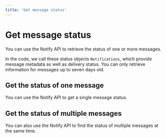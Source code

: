 ```yaml
---
title: 'Get message status'
---
```



# Get message status

You can use the Notify API to retrieve the status of one or more messages.

In the code, we call these status objects `Notifications`, which provide message metadata as well as delivery status. You can only retrieve information for messages up to seven days old.

<Contents />

## Get the status of one message

You can use the Notify API to get a single message status.

<Examples reference="get-message-by-id" title="Get a single message" />

## Get the status of multiple messages

You can also use the Notify API to find the status of multiple messages at the same time.

<Examples reference="get-all-messages" title="Get multiple messages" />
